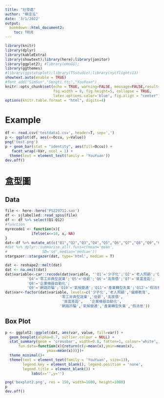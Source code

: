 ```yaml
---
title: "社發處"
author: "蔡佳泓"
date: '3/1/2022'
output:
  bookdown::html_document2:
    toc: TRUE
---
```


```r
library(knitr)
library(dplyr)
library(kableExtra)
library(showtext);library(here);library(janitor)
library(ggplot2); #library(emoGG);
library(ggthemes)
#library(ggstatsplot);library(TSstudio);library(nycflights13)
showtext.auto(enable = TRUE)
#font_add("SimSun","Songti.ttc","YouYuan")
knitr::opts_chunk$set(echo = TRUE, warning=FALSE, message=FALSE,results='asis',
                      fig.width = 8, fig.height=5, collapse = TRUE,
                      latex.options.color='blue', fig.align = "center")
options(knitr.table.format = "html", digits=4)
```

# Example

```r
df <- read.csv('testdata1.csv', header=T, sep=',')
p <- ggplot(df, aes(x=Occu, y=Value))
png('test.png')
p + geom_bar(stat = "identity", aes(fill=Occu)) +
   facet_wrap(~Var, ncol = 1) +
  theme(text = element_text(family = 'YouYuan'))
dev.off()
```

# 盒型圖
## Data

```r
file <- here::here('PS229711.sav')
df <- sjlabelled::read_spss(file)
df <- df %>% select(Q1:Q12)
#function
myrecode1 <- function(x){
            ifelse(x<=10, x, NA)
}
dat<-df %>% mutate_at(c("Q1","Q2","Q3","Q4","Q5","Q6","Q7","Q8","Q9","Q10", "Q11","Q12"), myrecode1)
#dat %>% dplyr::summarise_all(.funs=c(mean='mean',
#                SD='sd',median='median'))
stargazer::stargazer(dat, type='html', median = T)
```


```r
dat <- reshape2::melt(dat)
dat <- na.omit(dat)
dat$variable<-car::recode(dat$variable, "'Q1'='少子化';'Q2'='老人照顧';'Q3'='偏鄉教育';
          'Q4'='零工非典型就業';'Q5'='低薪';'Q6'='高房價';'Q7'='貧富差距';
          'Q8'='企業機器自動化';
          'Q9'='網路詐騙';'Q10'='氣候變遷';'Q11'='產業轉型失業';'Q12'='假消息'")
dat$var<-factor(dat$variable, levels=c('少子化','老人照顧','偏鄉教育',
                         '零工非典型就業','低薪','高房價',
                          '貧富差距',   '企業機器自動化',
                         '網路詐騙','氣候變遷','產業轉型失業','假消息'))
```

## Box Plot

```r
p <- ggplot2::ggplot(dat, aes(var, value, fill=var)) +
  geom_boxplot(alpha=0.7, outlier.colour = NULL) +
  stat_summary(geom = 'crossbar', width=0.8, fatten=1, colour='white',
      fun.data=function(x){return(c(y=mean(x),ymin=mean(x),
                   ymax=mean(x)))})+
  theme_minimal()+
  theme(text = element_text(family = 'YouYuan', size=13),
        legend.key = element_blank(), legend.position = 'none',
        legend.title = element_blank()) +
            labs(x='',y='')

png('boxplot2.png', res = 150, width=1600, height=1000)
p
dev.off()
```

